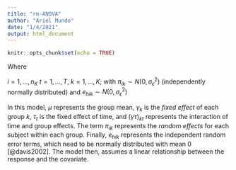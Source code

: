 ```yaml
---
title: "rm-ANOVA"
author: "Ariel Mundo"
date: "1/4/2021"
output: html_document
---
```


```r
knitr::opts_chunk$set(echo = TRUE)
```


\begin{equation}
\label{eq:ANOVA}
$$ y_{kit}=\mu+\gamma_k+\tau_t+(\gamma \tau)_{kt}+\pi_{i(k)}+e_{kit}$$
\end{equation}


Where 

$i=1,...,n_K$ $t=1,...,T$, $k=1,...,K$; with $\pi_{ik} \sim N(0,\sigma^{2}_\epsilon)$ (independently normally distributed) and $e_{hik} \sim N(0,\sigma^{2}_\epsilon)$

In this model, $\mu$ represents the group mean, $\gamma_k$ is the _fixed effect_ of each group $k$, $\tau_t$ is the fixed effect of time, and $(\gamma \tau)_{kt}$ represents the interaction of time and group effects. The term $\pi_{ik}$ represents the _random effects_ for each subject within each group. Finally, $e_{hik}$ represents the independent random error terms, which need to be normally distributed with mean 0 [@davis2002]. The model then, assumes a linear relationship between the response and the covariate.
